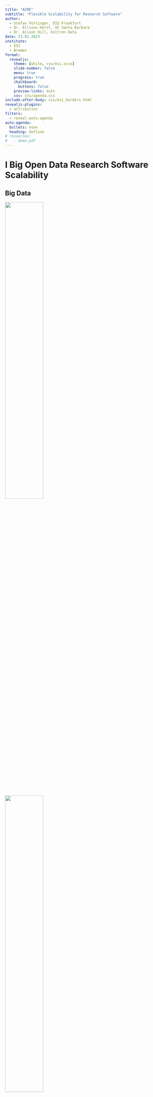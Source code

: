 ```yaml
---
title: "ACME"
subtitle: "Flexible Scalability for Research Software"
author:
  - Stefan Fürtinger, ESI Frankfurt
  - Dr. Allison Horst, UC Santa Barbara
  - Dr. Alison Hill, Voltron Data
date: 23.02.2023
institute:
  - ESI
  - Bremen
format:
  revealjs:
    theme: [white, css/esi.scss]
    slide-number: false
    menu: true
    progress: true
    chalkboard:
      buttons: false
    preview-links: auto
    css: css/agenda.css
include-after-body: css/esi_borders.html
revealjs-plugins:
  - attribution
filters:
  - reveal-auto-agenda
auto-agenda:
  bullets: none
  heading: Outline
# resources:
#   - demo.pdf
---
```


# I Big Open Data Research Software Scalability

## Big Data {transition="fade" transition-speed="slow"}

::: {.r-stack}
![](imgs/bmbf_bigdata.png){.absolute top="4em" left="-2em" width="50%"}
![](imgs/sas_bigdata.png){.absolute top="3em" right="1em" width="50%"}
:::

::: {.attribution}
Taken from [itsfoss.com](https://itsfoss.com/open-science/) and [JulieBeck](http://www.juliebcreative.com/portfolio/open-data-logo/)
:::


## Big Data | Open Data | FAIR Data

![](imgs/open_science.jpg){.absolute top="4em" left="-2em" width="50%"}
![](imgs/opendata.jpg){.absolute top="3em" right="1em" width="50%"}

::: {.attribution}
Taken from [itsfoss.com](https://itsfoss.com/open-science/) and [JulieBeck](http://www.juliebcreative.com/portfolio/open-data-logo/)
:::


## Currently {transition="fade"}

- show sbatch script + problems w/Python path etc. (http://intranet.esi.local/confluence/display/SKB/SLURM+and+Python)
- SLURM help page

## Open Data
https://data.gov/
https://www.govdata.de/
https://www.nature.com/sdata/



## Getting up

- asdf
- Get out of bed early

[This is some text]{.esi-emph}

## Going to sleep

- Get in bed
- Count sheep

# II This Is How We Do It

## scikit learn

Coming soon...

## R

Coming soon...

## FSL

Coming soon...

# III An Offer You Can Refuse

